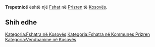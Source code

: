 {{Fshat në Kosovës
 | Emri                = Trepetnicë
| sqi_N_name = Trepetnicë
| sqi_N_FULL_NAME_RO = Trepetnicë
| sqi_N_FULL_NAME_ND_RO = Trepetnice
| sqi_N_SORT_NAME_RG = TREPETNICE
| sqi_N_FULL_NAME_RG = Trepetnicë
| sqi_N_FULL_NAME_ND_RG = Trepetnice
| srp_N_name = Trepetnica
| srp_N_FULL_NAME_RO = Trepetnica
| srp_N_FULL_NAME_ND_RO = Trepetnica
| srp_N_SORT_NAME_RG = TREPETNICA
| srp_N_FULL_NAME_RG = Trepetnica
| srp_N_FULL_NAME_ND_RG = Trepetnica
| srp_NS_name = Трепетница
| srp_NS_FULL_NAME_RO = Трепетница
| srp_NS_FULL_NAME_ND_RO = Трепетница
| srp_NS_SORT_NAME_RG = ТРЕПЕТНИЦА
| srp_NS_FULL_NAME_RG = Трепетница
| srp_NS_FULL_NAME_ND_RG = Трепетница
| std_V_name = Trepetince
| std_V_FULL_NAME_RO = Trepetince Terpetnica
| std_V_FULL_NAME_ND_RO = Trepetince Terpetnica
| std_V_SORT_NAME_RG = TREPETINCE TERPETNICA
| std_V_FULL_NAME_RG = Trepetince Terpetnica
| std_V_FULL_NAME_ND_RG = Trepetince Terpetnica

 | Emri (Rasa dhanore) = 
 | Figura              = 
 | Shteti              = Kosovo
 | Komuna              = Prizren
 | Kodi postar         = 
 | Sipërfaqja          = 

 | Popullsia           = 

 | Regj. i popullsisë  = 
 | Dend. e popullsisë  = 
 | Faqja zyrtare       = 
 <!--- Koordinatat ----> 
 | Gjerësia            = 42.271667
 | Gjatësia            = 20.730556
 | Lartësia            = 
}}
'''Trepetnicë''' është një [[Fshat]] në [[Prizren]] të [[Kosovës]].

<!-- == Gjeografia == -->
<!-- == Historia == -->
<!-- == Demografia == -->
== Shih edhe ==
{{Komuna Prizren}}
{{Kosovo-Administrata-Cung}}

[[Kategoria:Fshatra në Kosovës]]
[[Kategoria:Fshatra në Kommunes Prizren]]
[[Kategoria:Vendbanime në Kosovës]]